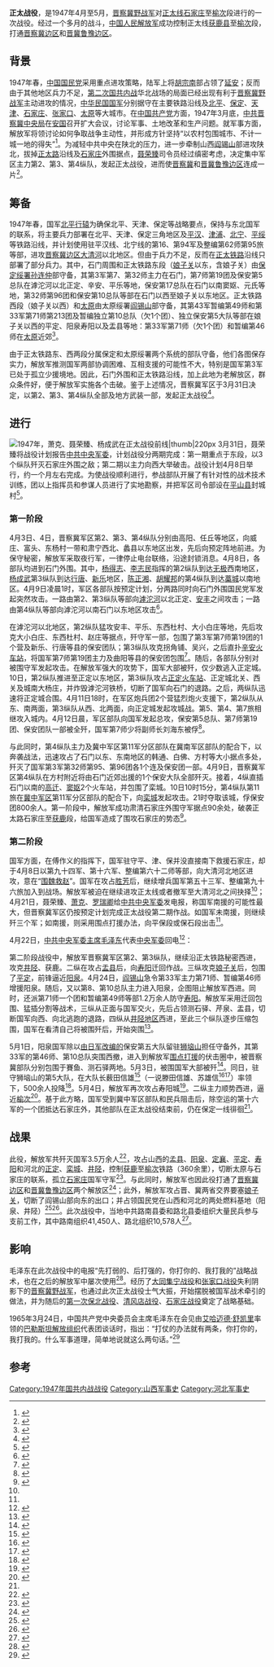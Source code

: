 {{Infobox Military Conflict
|campaign=
|image=
|caption=
|conflict=正太战役
|date=1947年4月－5月
|place=河北石家庄、山西榆次
|result= {{PLA}}胜利
|combatant1={{PLA}}<br>[[晋察冀野战军|晋察冀野战军]]第2、3、4纵队
|combatant2=[[國民革命軍|國民革命軍]]<br>[[北平行营|北平行营]][[保定绥署|保定绥署]]、[[太原绥署|太原绥署]]
|commander1=[[聂荣臻|聂荣臻]]、[[杨得志|杨得志]]、[[杨成武|杨成武]]
|commander2=[[阎锡山|阎锡山]]、[[孙连仲|孙连仲]]、[[傅作义|傅作义]]
|strength1=
|strength2=
|casualties1=834人<ref name=smgb />
|casualties2=3.5万人<ref name=smgb />
|}}
'''正太战役'''，是1947年4月至5月，[[晋察冀野战军|晋察冀野战军]]对[[正太线|正太线]][[石家庄市|石家庄]]至[[榆次区|榆次]]段进行的一次战役。经过一个多月的战斗，[[中国人民解放军|中国人民解放军]]成功控制正太线[[获鹿县|获鹿县]]至[[榆次区|榆次]]段，打通[[晋察冀边区|晋察冀边区]]和[[晋冀鲁豫边区|晋冀鲁豫边区]]。

== 背景 ==
1947年春，[[中国国民党|中国国民党]]采用重点进攻策略，陆军上将[[胡宗南|胡宗南]]部占领了[[延安|延安]]；反而由于其他地区兵力不足，[[第二次国共内战|第二次国共内战]]华北战场的局面已经出现有利于[[晋察冀野战军|晋察冀野战军]]主动进攻的情况，[[中华民国国军|中华民国国军]]分别据守在主要铁路沿线及[[北平|北平]]、[[保定|保定]]、[[天津|天津]]、[[石家庄|石家庄]]、[[张家口|张家口]]、[[太原|太原]]等大城市。在[[中国共产党|中国共产党]]方面，1947年3月底，[[中共晋察冀中央局|中共晋察冀中央局]]在[[安国市|安国]]召开扩大会议，讨论军事、土地改革和生产问题。就军事方面，解放军将领讨论如何争取战争主动性，并形成方针坚持“以农村包围城市、不计一城一地的得失”<ref>{{Cite book|title=平定文史资料 第12辑 纪念平定解放五十周年|last=中国人民政治协商会议平定县委员会文史资料委员会|first=|publisher=中国人民政治协商会议平定县委员会文史资料委员会|year=1997.05|isbn=|location=|pages=3-4}}</ref>。为减轻中共中央在陕北的压力，进一步牵制山西[[阎锡山|阎锡山]]部进攻陕北，拔掉[[正太路|正太路]]沿线及[[石家庄市|石家庄]]外围据点，[[聂荣臻|聂荣臻]]司令员经过缜密考虑，决定集中军区主力第2、第3、第4纵队，发起正太战役，进而使[[晋察冀边区|晋察冀]]和[[晋冀鲁豫边区|晋冀鲁豫边区]]连成一片<ref>{{Cite book|title=太行记忆|last=宋学民著|first=|publisher=石家庄：[[河北人民出版社|河北人民出版社]]|year=2017.05|isbn=978-7-202-12021-7|location=|pages=255-258}}</ref>。

== 筹备 ==
1947年春，国军[[北平行营|北平行辕]]为确保北平、天津、保定等战略要点，保持与东北国军的联系，将主要兵力部署在北平、天津、保定三角地区及[[京汉铁路|平汉]]、[[津浦铁路|津浦]]、[[北宁铁路|北宁]]、[[平绥线|平绥]]等铁路沿线，并计划使用驻平汉线、北宁线的第16、第94军及整编第62师第95旅等部，进攻[[晋察冀边区|晋察冀边区]][[大清河|大清河]]以北地区。但由于兵力不足，反而在[[正太铁路|正太铁路]]沿线只部署了部分兵力。其中，石门周围和正太铁路东段（[[娘子关|娘子关]]以东，含娘子关）由[[保定绥署|保定绥署]][[孙连仲|孙连仲]]部守备，其第3军第7、第32师主力在石门，第7师第19团及保安第5总队在滹沱河以北正定、辛安、平乐等地，保安第17总队在石门以南窦妪、元氏等地，第32师第96团和保安第10总队等部在石门以西至娘子关以东地区。正太铁路西段（娘子关以西）和[[太原|太原]]由太原绥署[[阎锡山|阎锡山]]部守备，其第43军暂编第49师和第33军第71师第213团及暂编独立第10总队（欠1个团）、独立保安第5大队等部在娘子关以西的平定、阳泉寿阳以及盂县等地：第33军第71师（欠1个团）和暂编第46师在[[太原|太原]]近郊<ref>{{Cite book|title=民国山西史|last=李茂盛主编|first=|publisher=太原：[[山西人民出版社|山西人民出版社]]|year=2011.10|isbn=978-7-203-07443-4|location=|pages=602}}</ref>。

由于正太铁路东、西两段分属保定和太原绥署两个系统的部队守备，他们各图保存实力，解放军推测国军两部协调困难、互相支援的可能性不大，特别是国军第3军已处于孤立少援境地。因此，石门外围和正太铁路沿线，加上此地为老解放区，群众条件好，便于解放军实施各个击破。鉴于上述情况，晋察冀军区于3月31日决定，以第2、第3、第4纵队全部及地方武装一部，发起正太战役<ref>{{Cite book|title=中国现代史词典|last=李盛平主编|first=|publisher=北京：[[中国国际广播出版社|中国国际广播出版社]]|year=1987.12|isbn=7-80035-025-8|location=|pages=253}}</ref>。

==进行 ==
[[File:1947_XIAO_ke.jpg|1947年，[[萧克]]、[[聂荣臻|聂荣臻]]、[[杨成武|杨成武]]在正太战役前线|thumb|220px]]
3月31日，聂荣臻将战役计划报告[[中共中央军委|中共中央军委]]，计划战役分两期完成：第一期重点于东段，以3个纵队歼灭石家庄外围之敌；第二期以主力向西大举破击。战役计划4月8日举行，约一个月左右完成。为使战役顺利进行，参战部队开展了有针对性的战术技术训练，团以上指挥员和参谋人员进行了实地勘察，并把军区司令部设在[[平山县|平山县]]封城村<ref>{{Cite book|title=太行记忆|last=宋学民著|first=|publisher=石家庄：河北人民出版社|year=2017.05|isbn=978-7-202-12021-7|location=|pages=256}}</ref>。

=== 第一阶段  ===
4月3日、4日，晋察冀军区第2、第3、第4纵队分别由高阳、任丘等地区，向威庄、富头、东杨村一带和肃宁西北、蠡县以东地区出发，先后向预定阵地前进。为保守秘密，解放军采取夜行军，一律停止电台联络，沿途封锁消息。4月8日，各部队均进到石门外围。其中，[[杨得志|杨得志]]、[[李志民|李志民]]指挥的第2纵队到达[[无极县|无极]]西南地区，[[杨成武|杨成武]]第3纵队到达[[行唐县|行唐]]、[[新乐市|新乐]]地区，[[陈正湘|陈正湘]]、[[胡耀邦|胡耀邦]]的第4纵队到达[[藁城区|藁城]]以南地区。4月9日凌晨1时，军区各部队按预定计划，分两路同时向石门外围国民党军发起突然攻击。一路由第2、第3纵队等部向[[滹沱河|滹沱河]]以北正定、[[安丰县|安丰]]之间攻击；一路由第4纵队等部向滹沱河以南石门以东地区攻击<ref>{{Cite book|title=中国人民解放军通鉴 1927-1996|last=《中国人民解放军通鉴》编辑委员会|first=|publisher=兰州：[[甘肃人民出版社|甘肃人民出版社]]|year=1997.07|isbn=|location=|pages=1258}}</ref>。

在滹沱河以北地区，第2纵队猛攻安丰、平乐、东西杜村、大小白庄等地，先后攻克大小白庄、东西杜村、赵庄等据点，歼守军一部，包围了第3军第7师第19团的1个营及新乐、行唐等县的保安团队；第3纵队攻克拐角铺、吴兴，之后直扑[[辛安站|辛安火车站]]，将国军第7师第19团主力及曲阳等县的保安团包围<ref>{{Cite book|title=血路 战火中走来的杨罗耿兵团|last=北京军区战史编写组著|first=|publisher=北京：[[军事谊文出版社|军事谊文出版社]]|year=2013.06|isbn=978-7-5173-0024-3|location=|pages=53}}</ref>。随后，各部队分别对被围守军发起攻击。在解放军强大的攻势下，国军大部被歼，仅少数逃入正定城。10日，第2纵队推进至正定以东地区，第3纵队攻占[[正定火车站|正定火车站]]、正定城北关、西关及城南大杨庄，并炸毁滹沱河铁桥，切断了国军向石门的退路。之后，两纵队迅速将正定城合围。4月11日18时，在军区炮兵团2个营猛烈炮火支援下，第2纵队从东、南两面，第3纵队从西、北两面，向正定城发起攻城战。第5、第4、第7旅相继攻入城内。4月12日晨，军区部队向国军发起总攻，保安第5总队、第7师第19团、保安团队一部被全歼，国军第7师少将副师长刘海东被俘<ref>{{Cite book|title=中国人民解放军战史丛书 华北野战部队战史|last=华北野战部队战史编写组编|first=|publisher=北京：[[解放军出版社|解放军出版社]]|year=2017.07|isbn=978-7-5065-7357-3|location=|pages=127-129}}</ref>。

与此同时，第4纵队主力及冀中军区第11军分区部队在冀南军区部队的配合下，以奔袭战法，迅速攻占了石门以东、东南地区的韩通、白佛、方村等大小据点多处，歼灭了国军第3军第32师第95、第96团各1个连及保安团一部。4月9日，晋察冀军区第4纵队在方村附近将由石门近郊出援的1个保安大队全部歼灭。接着，4纵直插石门以南的[[平南站_(河北省)|高迁]]、[[窦妪站|窦妪]]2个火车站，并包围了栾城。10日10时15分，第4纵队第11旅在[[冀中军区|冀中军区]]第11军分区部队的配合下，向[[栾城区|栾城]]发起攻击。21时夺取该城，俘保安团800余人。第一阶段中，解放军成功肃清石家庄外围守军据点90余处，破袭正太路石家庄至[[获鹿|获鹿]]段，给国军造成了围攻石家庄的势态<ref name=g1a>{{Cite book|title=决战 华北解放战争 1945-1949|last=袁德金著|first=|publisher=上海：上海人民出版社|year=2017.07|isbn=978-7-208-14617-4|location=|pages=127-128}}</ref>。

=== 第二阶段 ===
国军方面，在傅作义的指挥下，国军驻守平、津、保并没直接南下救援石家庄，却于4月8日以第九十四军、第十六军、整编第六十二师等部，向大清河北地区进攻，意在“[[围魏救赵|围魏救赵]]”。国军在攻占[[胜芳镇|胜芳]]后，继续增兵国军第五十三军、整编第九十六旅加入到战场。解放军被迫在继续进攻正太线或者撤军至大清河北之间抉择<ref name=g1a />；4月21日，聂荣臻、[[萧克|萧克]]、[[罗瑞卿|罗瑞卿]]给[[中共中央军委|中共中央军委]]发电报，称国军南援的可能性最大，但晋察冀军区仍按预定计划完成正太战役第二期作战。如国军未南援，则继续歼三个军；如南援，则采用围点打援办法，向平保段或保石段出击<ref name=f />。

4月22日，[[中国共产党中央军事委员会主席|中共中央军委主席]][[毛泽东|毛泽东]]代表[[中央军事委员会|中央军委]]回电<ref name=f>{{Cite book|title=[[毛泽东军事文集|毛泽东军事文集]] 第4卷|last=毛泽东著|first=|publisher=北京：[[军事科学出版社|军事科学出版社]]；北京：[[中央文献出版社|中央文献出版社]]|year=1993.12|isbn=7-80021-736-1|location=|pages=41-42}}</ref>：

{{Cquote|[[聂荣臻|聂]][[萧克|萧]][[罗瑞卿|罗]]并告[[朱德|朱]][[刘少奇|刘]]：马电悉。你们现已取得主动权，如敌南援，你们不去理他，仍然集中全力完成正太战役，使敌完全陷入被动，这是很正确的方针。正太战役完成后，应完全不被敌之动作所迷惑，选择敌之薄弱部分主动地歼击之，选击何部那时再定。这即是先打弱的，后打强的，你打你的，我打我的（各打各的）政策，亦即完全主动作战政策。}}

第二阶段战役中，解放军晋察冀军区第2、第3纵队，继续沿正太铁路秘密西进，攻克[[井陉矿区|井陉]]、获鹿。二纵在攻占[[盂县|盂县]]后，向[[寿阳县|寿阳]]迁回作战。三纵攻克[[娘子关|娘子关]]后，包围了[[平定县|平定]]，前锋逼近[[阳泉|阳泉]]。4月24日，[[阎锡山|阎锡山]]急令第33军主力第71师、暂编第46师增援阳泉。随后，又以第8、第10总队主力进入阳泉，企图阻止解放军西进。同时，还派第71师一个团和暂编第49师等部1.2万余人防守[[寿阳|寿阳]]。解放军采用迁回包围、猛插分割等战术，三纵从正面与国军交火，先后占领测石驿、芹泉、盂县，切断国军向西、向北逃跑的退路，四纵从[[井陉矿区|井陉地区]]西进，至此三个纵队逐步压缩包围，国军在看清自己将被围歼后，开始突围<ref>{{Cite book|title=雄师铁马 解放战争纪实 上|last=李作民等著|first=|publisher=北京：[[中共党史出版社|中共党史出版社]]|year=2004.09|isbn=7-80199-029-3|location=|pages=259}}</ref>。

5月1日，阳泉国军除以[[山西残留日本军队|由日军改编的]]保安第五大队留驻[[狮垴山|狮垴山]]担任守备外，其第33军的第46师、第10总队突围西撤，进入到解放军[[围点打援|围点打援]]的伏击圈中，被晋察冀部队分别包围于賽鱼、测石驿两地。5月3日，被围国军大部被歼<ref>{{Cite book|title=中国共产党通志 第4卷|last=张静如，梁志祥，镡德山主编|first=|publisher=北京：[[中央文献出版社|中央文献出版社]]|year=|isbn=7-5004-5240-3|location=|pages=397}}</ref>。同日，驻守狮垴山的第5大队，在大队长薮田信雄{{r|大山|page=81}}<ref>{{Cite book|title=残留|last=孔繁芝著|first=|publisher=太原：[[山西人民出版社|山西人民出版社]]|year=2018.11|isbn=978-7-203-10515-2|location=|pages=384-385}}</ref>（一说滕田信雄、苏雄信<ref>{{Cite book|title=汾水东去 解放战争时期的晋绥军|last=毛洪亮著|first=|publisher=合肥：[[安徽人民出版社|安徽人民出版社]]|year=2013.09|isbn=978-7-212-05202-7|location=|pages=93}}</ref><ref>{{Cite book|title=二战后侵华日军“山西残留”：历史真实与档案征引 第1卷|last=山西省档案馆编著|first=|publisher=太原：山西人民出版社|year=2007.11|isbn=978-7-203-05944-8|location=|pages=243}}</ref>）率领下，500余人投降<ref>{{Cite book|title=杨成武兵团战事报告 华野20兵团|last=徐东燕著|first=|publisher=济南：[[黄河出版社|黄河出版社]]|year=2013.09|isbn=7-5460-0437-3|location=|pages=29-30}}</ref>。5月4日，解放军再次攻占寿阳城<ref>{{Cite book|title=晋察冀暨华北人民解放军征战图集|last=傅崇碧，史进前，徐信主编；肖景祥撰文|first=|publisher=北京：[[长城出版社|长城出版社]]|year=2001.12|isbn=7-80017-581-2|location=|pages=141}}</ref>。二纵主力顺势西进，逼近[[榆次区|榆次]]<ref>{{Cite book|title=燕赵百年 1901-2000|last=王智主编|first=|publisher=石家庄：[[河北人民出版社|河北人民出版社]]|year=2001.01|isbn=7-202-02832-8|location=|pages=461-462}}</ref>。基于此方略，国军受到冀中军区部队和民兵阻击后，除空运的第十六军的一个团抵达石家庄外，其他部队在正太战役结束前，仍在保定一线徘徊<ref name=g1a />。

== 战果  ==
此役，解放军共歼灭国军3.5万余人<ref name=smgb>{{Cite book|title=1947年的故事|last=《二十世纪的故事》编委会编|first=|publisher=延吉：[[延边大学出版社|延边大学出版社]]|year=2005.07|isbn=7-5634-2106-8|location=|pages=43-44}}</ref>，攻占山西的[[孟县|孟县]]、[[阳泉|阳泉]]、[[定襄|定襄]]、[[平定县|平定]]、[[寿阳县|寿阳]]和河北的[[正定县|正定]]、[[栾城区|栾城]]、[[井陉县|井陉]]，控制[[获鹿|获鹿]]至[[榆次|榆次]]铁路（360余里），切断太原与石家庄的联系，孤立[[石家庄|石家庄]]国军守军<ref>{{Cite book|title=中国国民党史大辞典|last=李松林主编；凡理等撰写|first=|publisher=|year=1998.06|isbn=7-212-00630-0|location=|pages=176}}</ref>。与此同时，解放军也因此役打通了[[晋察冀边区|晋察冀边区]]和[[晋冀鲁豫边区|晋冀鲁豫边区]]两个解放区<ref>{{Cite book|title=中国共产党知识大全|last=景山主编|first=|publisher=哈尔滨：[[哈尔滨出版社|哈尔滨出版社]]|year=1991.04|isbn=7-80557-440-5|location=|pages=734-735}}</ref>；此外，解放军攻占晋、冀两省交界要塞[[娘子关|娘子关]]，切断了阎锡山部向东的出口；并占领国民党在山西和河北的两处燃料基地（阳泉、井陉）<ref>{{Cite book|title=资源型城市（镇）产业转型研究|last=张雷，贾京，刘哲剑著|first=|publisher=石家庄：河北科学技术出版社|year=2014.03|isbn=978-7-5375-6444-1|location=|pages=122}}</ref><ref>{{Cite book|title=毛泽东和杨成武|last=张子申著|first=|publisher=北京：解放军文艺出版社|year=2014.01|isbn=978-7-5033-2473-4|location=|pages=151-153}}</ref>。此次战役中，当地中共路南县委和路北县委组织大量民兵参与支前工作，其中路南组织41,450人、路北组织10,578人<ref>{{Cite book|title=汾水东去 解放战争时期的晋绥军|last=毛洪亮著|first=|publisher=合肥：安徽人民出版社|year=2013.09|isbn=978-7-212-05202-7|location=|pages=93}}</ref>。

== 影响 ==
毛泽东在此次战役中的电报“先打弱的、后打强的，你打你的、我打我的”战略战术，也在之后的解放军中屡次使用<ref>{{Cite book|title=毛泽东著作辞典|last=李捷主编；唐洲雁，熊华源副主编|first=|publisher=杭州：浙江人民出版社|year=2011.12|isbn=978-7-213-04711-4|location=|pages=485}}</ref>。经历了[[大同集宁战役|大同集宁战役]]和[[张家口战役|张家口战役]]失利阴影下的[[晋察冀野战军|晋察冀野战军]]，也通过此次正太战役士气大振，开始摆脱被国军战术牵引的做法，并为随后的[[第一次保北战役|第一次保北战役]]、[[清风店战役|清风店战役]]、[[石家庄战役|石家庄战役]]奠定了战略基础。

1965年3月24日，中国共产党中央委员会主席毛泽东在会见由[[艾哈迈德·舒凯里|艾哈迈德·舒凯里]]率领的[[巴勒斯坦解放组织|巴勒斯坦解放组织]]代表团谈话时，指出：“打仗的办法就有两条，你打你的，我打我的。什么军事道理，简单地说就这么两句话。”<ref>{{Cite book|title=建国以来毛泽东军事文稿 下 1959年1月-1976年2月|last=中共中央文献研究室，中国人民解放军军事科学院编|first=|publisher=北京：[[中央文献出版社|中央文献出版社]]|year=2010.01|isbn=978-7-80237-316-7|location=|pages=302-310}}</ref>

==参考==
{{reflist|3|refs=
<ref name=大山>{{Cite book|script-title=ja:軍人軍属短期在職者が語り継ぐ労苦（兵士編）|author=大山盛男|chapter-url=https://www.heiwakinen.go.jp/wp-content/uploads/archive/library/roukunote/onketsu/07/O_07_075_1.pdf|publisher=[[和平纪念展览博物馆|和平纪念展览博物馆]]|language=ja|chapter=山西軍の悲劇　終戦後も戦う|volume=7|title=|access-date=2020-12-02|archive-date=2021-08-18|archive-url=https://web.archive.org/web/20210818173331/https://www.heiwakinen.go.jp/wp-content/uploads/archive/library/roukunote/onketsu/07/O_07_075_1.pdf|dead-url=no}}</ref>}}

{{第二次国共内战}}

[[Category:1947年国共内战战役|Category:1947年国共内战战役]]
[[Category:山西军事史|Category:山西军事史]]
[[Category:河北军事史|Category:河北军事史]]